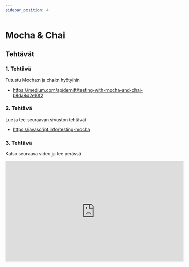 ```yaml
---
sidebar_position: 4
---
```


# Mocha & Chai 

## Tehtävät

### 1. Tehtävä
Tutustu Mocha:n ja chai:n hyötyihin


* https://medium.com/spidernitt/testing-with-mocha-and-chai-b8da8d2e10f2

### 2. Tehtävä
Lue ja tee seuraavan sivuston tehtävät 
* https://javascript.info/testing-mocha

### 3. Tehtävä
Katso seuraava video ja tee perässä
<iframe width="560" height="315" src="https://www.youtube-nocookie.com/embed/MlFHmEFCU7M" title="YouTube video player" frameborder="0" allow="accelerometer; autoplay; clipboard-write; encrypted-media; gyroscope; picture-in-picture" allowfullscreen></iframe>
